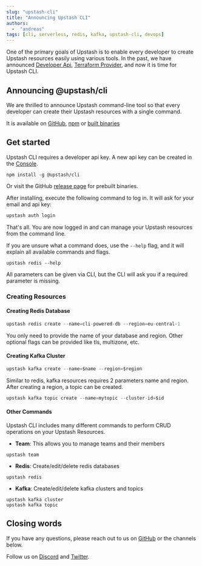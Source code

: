 ```yaml
---
slug: "upstash-cli"
title: "Announcing Upstash CLI"
authors:
  -  "andreas"
tags: [cli, serverless, redis, kafka, upstash-cli, devops]
---
```


One of the primary goals of Upstash is to enable every developer to create Upstash resources easily using various tools.
In the past, we have announced [Developer Api](https://developer.upstash.com/), [Terraform Provider](https://upstash.com/blog/redis-terraform), and now it is time for Upstash CLI.

## Announcing @upstash/cli

We are thrilled to announce Upstash command-line tool so that every developer can create their Upstash resources with a single command.

It is available on [GitHub](https://github.com/upstash/cli), [npm](https://www.npmjs.com/package/@upstash/cli) or [built binaries](https://github.com/upstash/cli/releases/latest)

## Get started

Upstash CLI requires a developer api key. A new api key can be created in the [Console](/docs/redis/account/developerapi).

```shell
npm install -g @upstash/cli
```

Or visit the GitHub [release page](https://github.com/upstash/cli/releases) for prebuilt binaries.

After installing, execute the following command to log in. It will ask for your email and api key:

```ts
upstash auth login
```

That's all. You are now logged in and can manage your Upstash resources from the command line.

If you are unsure what a command does, use the `--help` flag, and it will explain all available commands and flags.

```shell
upstash redis --help
```

All parameters can be given via CLI, but the CLI will ask you if a required parameter is missing.

### Creating Resources

#### Creating Redis Database

```ts
upstash redis create --name=cli-powered-db --region=eu-central-1
```

You only need to provide the name of your database and region. Other optional flags can be provided like tls, multizone, etc.

#### Creating Kafka Cluster

```ts
upstash kafka create --name=$name --region=$region
```

Similar to redis, kafka resources requires 2 parameters name and region. After creating a region, a topic can be created.

```ts
upstash kafka topic create --name=mytopic --cluster-id=$id
```

#### Other Commands

Upstash CLI includes many different commands to perform CRUD operations on your Upstash Resources.

- **Team**: This allows you to manage teams and their members

```shell
upstash team
```

- **Redis**: Create/edit/delete redis databases

```shell
upstash redis
```

- **Kafka**: Create/edit/delete kafka clusters and topics

```shell
upstash kafka cluster
upstash kafka topic
```

## Closing words

If you have any questions, please reach out to us on [GitHub](https://github.com/upstash/upstash-cli/issues/new) or the channels below.

Follow us
on [Discord](https://upstash.com/discord)
and [Twitter](https://twitter.com/upstash).
